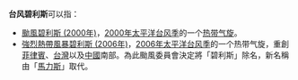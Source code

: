 {{NoteTA
|G1=TyphoonNew
|G2=TyphoonOld
|G3=Weather
}}
'''台风碧利斯'''可以指：

*[[颱風碧利斯_(2000年)|颱風碧利斯 (2000年)]]，[[2000年太平洋台风季|2000年太平洋台风季]]的一个[[热带气旋|热带气旋]]。
*[[強烈熱帶風暴碧利斯_(2006年)|強烈熱帶風暴碧利斯 (2006年)]]，[[2006年太平洋台风季|2006年太平洋台风季]]的一个热带气旋，重創[[菲律賓|菲律賓]]、[[台灣|台灣]]以及[[中國|中國]]南部。為此颱風委員會決定將「碧利斯」除名，新名稱由「[[颱風馬力斯|馬力斯]]」取代。

{{消歧義|cat=熱帶氣旋消歧義}}

{{太平洋颱風季熱帶氣旋名單}}